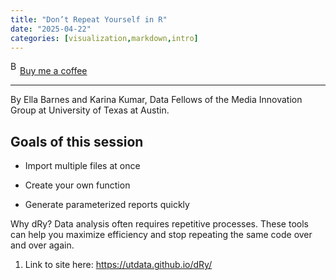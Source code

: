 ```yaml
---
title: "Don’t Repeat Yourself in R"
date: "2025-04-22"
categories: [visualization,markdown,intro]
---
```


<link href="https://fonts.googleapis.com/css?family=Cookie" rel="stylesheet"><a class="bmc-button" target="_blank" href="https://www.buymeacoffee.com/JoscelinRocha">![Buy me a coffee](https://cdn.buymeacoffee.com/buttons/bmc-new-btn-logo.svg){alt="Buy me a coffee" width="15" height="21"}Buy me a coffee</a>

------------------------------------------------------------------------

By Ella Barnes and Karina Kumar, Data Fellows of the Media Innovation Group at University of Texas at Austin.

## **Goals of this session**

-   Import multiple files at once

-   Create your own function

-   Generate parameterized reports quickly

Why dRy? Data analysis often requires repetitive processes. These tools can help you maximize efficiency and stop repeating the same code over and over again.

1.  Link to site here: <https://utdata.github.io/dRy/>
